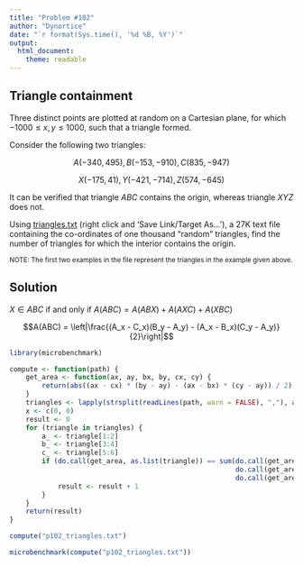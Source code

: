 ```yaml
---
title: "Problem #102"
author: "Dynortice"
date: "`r format(Sys.time(), '%d %B, %Y')`"
output:
  html_document:
    theme: readable
---
```


## Triangle containment

Three distinct points are plotted at random on a Cartesian plane, for which $-1000 \le x, y \le 1000$, such that a triangle formed.

Consider the following two triangles:

$$A(-340, 495), B(-153, -910), C(835, -947)$$

$$X(-175, 41), Y(-421, -714), Z(574, -645)$$

It can be verified that triangle $ABC$ contains the origin, whereas triangle $XYZ$ does not.

Using [triangles.txt](https://projecteuler.net/project/resources/p102_triangles.txt) (right click and 'Save Link/Target As...'), a $27$K text file containing the co-ordinates of one thousand "random" triangles, find the number of triangles for which the interior contains the origin.

<small>NOTE: The first two examples in the file represent the triangles in the example given above.</small>

## Solution

$X \in ABC$ if and only if $A(ABC) = A(ABX) + A(AXC) + A(XBC)$

$$A(ABC) = \left|\frac{(A_x - C_x)(B_y - A_y) - (A_x - B_x)(C_y - A_y)}{2}\right|$$

```r
library(microbenchmark)
```

```r
compute <- function(path) {
    get_area <- function(ax, ay, bx, by, cx, cy) {
        return(abs((ax - cx) * (by - ay) - (ax - bx) * (cy - ay)) / 2)
    }
    triangles <- lapply(strsplit(readLines(path, warn = FALSE), ","), as.integer)
    x <- c(0, 0)
    result <- 0
    for (triangle in triangles) {
        a_ <- triangle[1:2]
        b_ <- triangle[3:4]
        c_ <- triangle[5:6]
        if (do.call(get_area, as.list(triangle)) == sum(do.call(get_area, as.list(c(a_, b_, x))),
                                                        do.call(get_area, as.list(c(a_, x, c_))),
                                                        do.call(get_area, as.list(c(x, b_, c_))))) {
            result <- result + 1
        }
    }
    return(result)
}
```

```r
compute("p102_triangles.txt")
```

```r
microbenchmark(compute("p102_triangles.txt"))
```